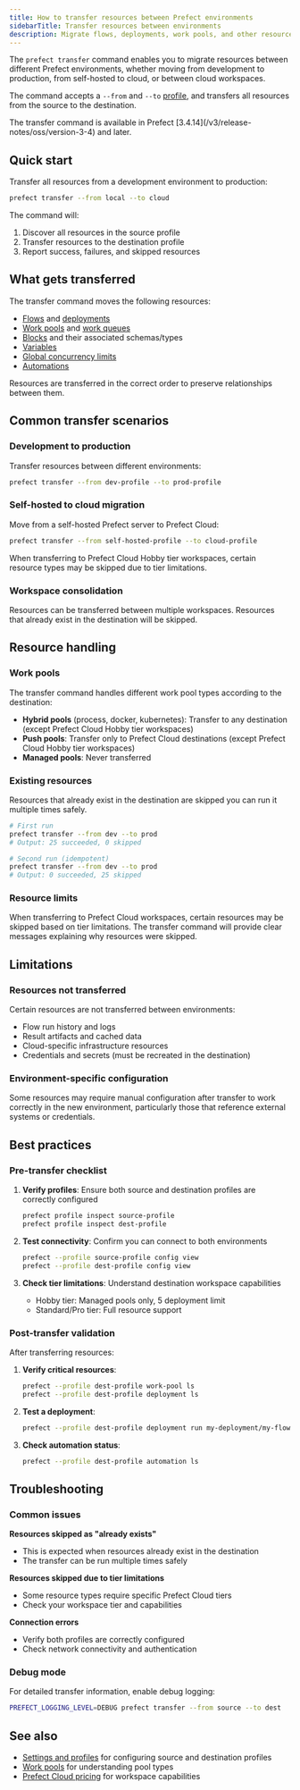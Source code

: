 ```yaml
---
title: How to transfer resources between Prefect environments
sidebarTitle: Transfer resources between environments
description: Migrate flows, deployments, work pools, and other resources between Prefect profiles
---
```


The `prefect transfer` command enables you to migrate resources between different Prefect environments, whether moving from development to production, from self-hosted to cloud, or between cloud workspaces.

The command accepts a `--from` and `--to` [profile](/v3/concepts/settings-and-profiles#profiles), and transfers all resources from the source to the destination.

<Info>
The transfer command is available in Prefect [3.4.14](/v3/release-notes/oss/version-3-4) and later.
</Info>

## Quick start

Transfer all resources from a development environment to production:

```bash
prefect transfer --from local --to cloud
```

The command will:
1. Discover all resources in the source profile
2. Transfer resources to the destination profile
3. Report success, failures, and skipped resources

## What gets transferred

The transfer command moves the following resources:
- [Flows](/v3/concepts/flows) and [deployments](/v3/concepts/deployments)
- [Work pools](/v3/concepts/work-pools) and [work queues](/v3/concepts/work-pools#work-queues)
- [Blocks](/v3/concepts/blocks) and their associated schemas/types
- [Variables](/v3/concepts/variables)
- [Global concurrency limits](/v3/concepts/global-concurrency-limits)
- [Automations](/v3/concepts/automations)

Resources are transferred in the correct order to preserve relationships between them.

## Common transfer scenarios

### Development to production

Transfer resources between different environments:

```bash
prefect transfer --from dev-profile --to prod-profile
```

### Self-hosted to cloud migration

Move from a self-hosted Prefect server to Prefect Cloud:

```bash
prefect transfer --from self-hosted-profile --to cloud-profile
```

<Warning>
When transferring to Prefect Cloud Hobby tier workspaces, certain resource types may be skipped due to tier limitations.
</Warning>

### Workspace consolidation

Resources can be transferred between multiple workspaces. Resources that already exist in the destination will be skipped.

## Resource handling

### Work pools

The transfer command handles different work pool types according to the destination:

- **Hybrid pools** (process, docker, kubernetes): Transfer to any destination (except Prefect Cloud Hobby tier workspaces)
- **Push pools**: Transfer only to Prefect Cloud destinations (except Prefect Cloud Hobby tier workspaces)
- **Managed pools**: Never transferred

### Existing resources

Resources that already exist in the destination are skipped you can run it multiple times safely.

```bash
# First run
prefect transfer --from dev --to prod
# Output: 25 succeeded, 0 skipped

# Second run (idempotent)
prefect transfer --from dev --to prod
# Output: 0 succeeded, 25 skipped
```

### Resource limits

When transferring to Prefect Cloud workspaces, certain resources may be skipped based on tier limitations. The transfer command will provide clear messages explaining why resources were skipped.


## Limitations

### Resources not transferred

Certain resources are not transferred between environments:
- Flow run history and logs
- Result artifacts and cached data  
- Cloud-specific infrastructure resources
- Credentials and secrets (must be recreated in the destination)

### Environment-specific configuration

Some resources may require manual configuration after transfer to work correctly in the new environment, particularly those that reference external systems or credentials.

## Best practices

### Pre-transfer checklist

1. **Verify profiles**: Ensure both source and destination profiles are correctly configured
   ```bash
   prefect profile inspect source-profile
   prefect profile inspect dest-profile
   ```

2. **Test connectivity**: Confirm you can connect to both environments
   ```bash
   prefect --profile source-profile config view
   prefect --profile dest-profile config view
   ```

3. **Check tier limitations**: Understand destination workspace capabilities
   - Hobby tier: Managed pools only, 5 deployment limit
   - Standard/Pro tier: Full resource support

### Post-transfer validation

After transferring resources:

1. **Verify critical resources**:
   ```bash
   prefect --profile dest-profile work-pool ls
   prefect --profile dest-profile deployment ls
   ```

2. **Test a deployment**:
   ```bash
   prefect --profile dest-profile deployment run my-deployment/my-flow
   ```

3. **Check automation status**:
   ```bash
   prefect --profile dest-profile automation ls
   ```

## Troubleshooting

### Common issues

**Resources skipped as "already exists"**
- This is expected when resources already exist in the destination
- The transfer can be run multiple times safely

**Resources skipped due to tier limitations**
- Some resource types require specific Prefect Cloud tiers
- Check your workspace tier and capabilities

**Connection errors**
- Verify both profiles are correctly configured
- Check network connectivity and authentication

### Debug mode

For detailed transfer information, enable debug logging:

```bash
PREFECT_LOGGING_LEVEL=DEBUG prefect transfer --from source --to dest
```

## See also

- [Settings and profiles](/v3/concepts/settings-and-profiles) for configuring source and destination profiles
- [Work pools](/v3/concepts/work-pools) for understanding pool types
- [Prefect Cloud pricing](https://www.prefect.io/pricing) for workspace capabilities